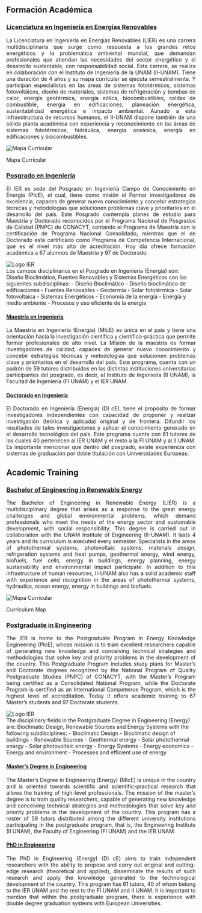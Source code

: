 <style>
/* Aplica alineación justificada al texto */
p, h1, h2, h3, h4, h5, h6 {
  text-align: justify;
}
</style>

::: {.content-visible when-profile="spanish"}

## Formación Académica
### [Licenciatura en Ingeniería en Energías Renovables](https://www.ier.unam.mx/licenciatura.html)
La Licenciatura en Ingeniería en Energías Renovables (LIER) es una carrera multidisciplinaria que surge como respuesta a los grandes retos energéticos y la problemática ambiental mundial, que demandan profesionales que atiendan las necesidades del sector energético y el desarrollo sustentable, con responsabilidad social. Esta carrera, se realiza en colaboración con el Instituto de Ingeniería de la UNAM (II-UNAM). Tiene una duración de 4 años y su mapa curricular se ejecuta semestralmente. Y participan especialistas en las áreas de sistemas fototérmicos, sistemas fotovoltáicos, diseño de materiales, sistemas de refrigeración y bombas de calor, energía geotérmica, energía eólica, biocombustibles, celdas de combustible, energía en edificaciones, planeación energética, sustentabilidad energética e impacto ambiental. Aunado a esta infraestructura de recursos humanos, el II-UNAM dispone también de una sólida planta académica con experiencia y reconocimiento en las áreas de sistemas fototérmicos, hidráulica, energía oceánica, energía en edificaciones y biocombustibles.

<div class="image-container">
  <img src="./imgs/IERBlanco.png" alt="Mapa Curricular" class="centered-image">
  <p class="footer">Mapa Curricular</p>
</div>

### [Posgrado en Ingeniería](https://www.ier.unam.mx/Posgrado.html)
El IER es sede del Posgrado en Ingeniería Campo de Conocimiento en Energía (PIcE), el cual, tiene como misión el Formar investigadores de excelencia, capaces de generar nuevo conocimiento y concebir estrategias técnicas y metodologías que solucionen problemas clave y prioritarios en el desarrollo del país. Este Posgrado contempla planes de estudio para Maestría y Doctorado reconocidos por el Programa Nacional de Posgrados de Calidad (PNPC) de CONACYT, contando el Programa de Maestría con la certificación de Programa Nacional Consolidado, mientras que el de Doctorado está certificado como Programa de Competencia Internacional, que es el nivel más alto de acreditación. Hoy día ofrece formación académica a 67 alumnos de Maestría y 97 de Doctorado.

<div class="clearfix">
  <img src="./imgs/IERBlanco.png" alt="Logo IER" class="img-left"/>
    <div class="text-container">

Los campos disciplinarios en el Posgrado en Ingeniería (Energía) son: Diseño Bioclimático, Fuentes Renovables y Sistemas Energéticos con las siguientes subdisciplinas:
- Diseño Bioclimático
  - Diseño bioclimático de edificaciones
- Fuentes Renovables
  - Geotermia
  - Solar fototérmica
  - Solar fotovoltaica
- Sistemas Energéticos
  - Economía de la energía
  - Energía y medio ambiente
  - Procesos y uso eficiente de la energía
    </div>
</div>

#### [Maestría en Ingeniería](https://www.posgrado.unam.mx/programa/ingenieria-maestria/)
La Maestría en Ingeniería (Energía) (MIcE) es única en el país y tiene una orientación hacia la investigación científica y científico-práctica que permite formar profesionales de alto nivel. La Misión de la maestría es formar investigadores de calidad, capaces de generar nuevo conocimiento y concebir estrategias técnicas y metodologías que solucionen problemas clave y prioritarios en el desarrollo del país. Este programa, cuenta con un padrón de 59 tutores distribuidos en las distintas instituciones universitarias participantes del posgrado, es decir, el Instituto de Ingeniería (II UNAM), la Facultad de Ingeniería (FI UNAM) y el IER UNAM.

#### [Doctorado en Ingeniería](https://www.posgrado.unam.mx/programa/ingenieria-doctorado/)
El Doctorado en Ingeniería (Energía) (DI cE), tiene el propósito de formar investigadores independientes con capacidad de proponer y realizar investigación (teórica y aplicada) original y de frontera. Difundir los resultados de tales investigaciones y aplicar el conocimiento generado en el desarrollo tecnológico del país. Este programa cuenta con 61 tutores de los cuales 40 pertenecen al IER UNAM y el resto a la FI UNAM y al II UNAM. Es importante mencionar que dentro del posgrado, existe experiencia con sistemas de graduación por doble titulación con Universidades Europeas.

:::

::: {.content-visible when-profile="english"}

## Academic Training
### [Bachelor of Engineering in Renewable Energy](https://www.ier.unam.mx/licenciatura.html)
The Bachelor of Engineering in Renewable Energy (LIER) is a multidisciplinary degree that arises as a response to the great energy challenges and global environmental problems, which demand professionals who meet the needs of the energy sector and sustainable development, with social responsibility. This degree is carried out in collaboration with the UNAM Institute of Engineering (II-UNAM). It lasts 4 years and its curriculum is executed every semester. Specialists in the areas of photothermal systems, photovoltaic systems, materials design, refrigeration systems and heat pumps, geothermal energy, wind energy, biofuels, fuel cells, energy in buildings, energy planning, energy sustainability and environmental impact participate. In addition to this infrastructure of human resources, II-UNAM also has a solid academic staff with experience and recognition in the areas of photothermal systems, hydraulics, ocean energy, energy in buildings and biofuels.

<div class="image-container">
  <img src="./imgs/IERBlanco.png" alt="Mapa Curricular" class="centered-image">
  <p class="footer">Curriculum Map</p>
</div>

### [Postgraduate in Engineering](https://www.ier.unam.mx/Posgrado.html)
The IER is home to the Postgraduate Program in Energy Knowledge Engineering (PIcE), whose mission is to train excellent researchers capable of generating new knowledge and conceiving technical strategies and methodologies that solve key and priority problems in the development of the country. This Postgraduate Program includes study plans for Master's and Doctorate degrees recognized by the National Program of Quality Postgraduate Studies (PNPC) of CONACYT, with the Master's Program being certified as a Consolidated National Program, while the Doctorate Program is certified as an International Competence Program, which is the highest level of accreditation. Today it offers academic training to 67 Master's students and 97 Doctorate students.

<div class="clearfix">
  <img src="./imgs/IERBlanco.png" alt="Logo IER" class="img-left"/>
    <div class="text-container">

The disciplinary fields in the Postgraduate Degree in Engineering (Energy) are: Bioclimatic Design, Renewable Sources and Energy Systems with the following subdisciplines:
- Bioclimatic Design
- Bioclimatic design of buildings
- Renewable Sources
- Geothermal energy
- Solar photothermal energy
- Solar photovoltaic energy
- Energy Systems
- Energy economics
- Energy and environment
- Processes and efficient use of energy
    </div>
</div>

#### [Master's Degree in Engineering](https://www.posgrado.unam.mx/programa/ingenieria-maestria/)
The Master's Degree in Engineering (Energy) (MIcE) is unique in the country and is oriented towards scientific and scientific-practical research that allows the training of high-level professionals. The mission of the master's degree is to train quality researchers, capable of generating new knowledge and conceiving technical strategies and methodologies that solve key and priority problems in the development of the country. This program has a roster of 59 tutors distributed among the different university institutions participating in the postgraduate program, that is, the Engineering Institute (II UNAM), the Faculty of Engineering (FI UNAM) and the IER UNAM.

#### [PhD in Engineering](https://www.posgrado.unam.mx/programa/ingenieria-doctorado/)
The PhD in Engineering (Energy) (DI cE) aims to train independent researchers with the ability to propose and carry out original and cutting-edge research (theoretical and applied), disseminate the results of such research and apply the knowledge generated to the technological development of the country. This program has 61 tutors, 40 of whom belong to the IER UNAM and the rest to the FI UNAM and II UNAM. It is important to mention that within the postgraduate program, there is experience with double degree graduation systems with European Universities.

:::
